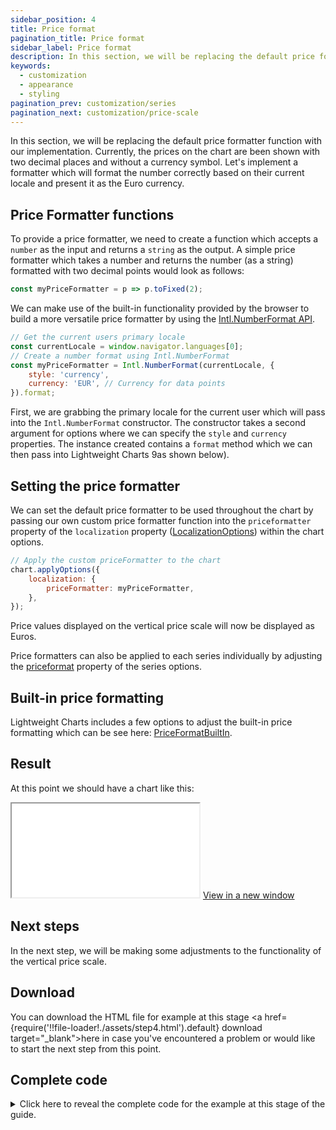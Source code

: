 ```yaml
---
sidebar_position: 4
title: Price format
pagination_title: Price format
sidebar_label: Price format
description: In this section, we will be replacing the default price formatter function with our implementation.
keywords:
  - customization
  - appearance
  - styling
pagination_prev: customization/series
pagination_next: customization/price-scale
---
```


In this section, we will be replacing the default price formatter function with our implementation. Currently, the prices on the chart are been shown with two decimal places and without a currency symbol. Let's implement a formatter which will format the number correctly based on their current locale and present it as the Euro currency.

## Price Formatter functions

To provide a price formatter, we need to create a function which accepts a `number` as the input and returns a `string` as the output. A simple price formatter which takes a number and returns the number (as a string) formatted with two decimal points would look as follows:

```js
const myPriceFormatter = p => p.toFixed(2);
```

We can make use of the built-in functionality provided by the browser to build a more versatile price formatter by using the [Intl.NumberFormat API](https://developer.mozilla.org/en-US/docs/Web/JavaScript/Reference/Global_Objects/Intl/NumberFormat).

```js
// Get the current users primary locale
const currentLocale = window.navigator.languages[0];
// Create a number format using Intl.NumberFormat
const myPriceFormatter = Intl.NumberFormat(currentLocale, {
    style: 'currency',
    currency: 'EUR', // Currency for data points
}).format;
```

First, we are grabbing the primary locale for the current user which will pass into the `Intl.NumberFormat` constructor. The constructor takes a second argument for options where we can specify the `style` and `currency` properties. The instance created contains a `format` method which we can then pass into Lightweight Charts 9as shown below).

## Setting the price formatter

We can set the default price formatter to be used throughout the chart by passing our own custom price formatter function into the `priceformatter` property of the `localization` property ([LocalizationOptions](/docs/api/interfaces/LocalizationOptions)) within the chart options.

```js
// Apply the custom priceFormatter to the chart
chart.applyOptions({
    localization: {
        priceFormatter: myPriceFormatter,
    },
});
```

Price values displayed on the vertical price scale will now be displayed as Euros.

Price formatters can also be applied to each series individually by adjusting the [priceformat](/docs/api/interfaces/SeriesOptionsCommon#priceformat) property of the series options.

## Built-in price formatting

Lightweight Charts includes a few options to adjust the built-in price formatting which can be see here: [PriceFormatBuiltIn](/docs/api/interfaces/PriceFormatBuiltIn).

## Result

At this point we should have a chart like this:

<iframe
    className="standalone-iframe"
    src={require('!!file-loader!./assets/step4.html').default}
></iframe>
<a href={require('!!file-loader!./assets/step4.html').default} target="\_blank">
    View in a new window
</a>

## Next steps

In the next step, we will be making some adjustments to the functionality of the vertical price scale.

## Download

You can download the HTML file for example at this stage <a href={require('!!file-loader!./assets/step4.html').default} download target="\_blank">here</a> in case you've encountered a problem or would like to start the next step from this point.

## Complete code


<details>
<summary>
Click here to reveal the complete code for the example at this stage of the guide.
</summary>
<CodeBlock className="language-html">{code}</CodeBlock>
</details>
